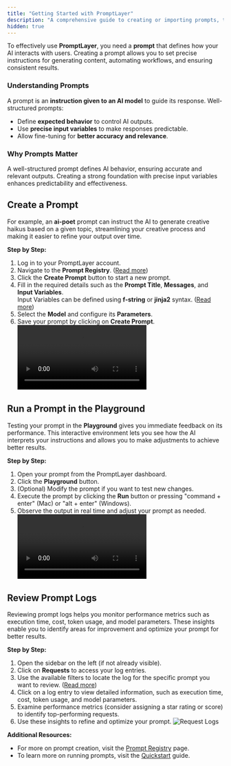 ```yaml
---
title: "Getting Started with PromptLayer"
description: "A comprehensive guide to creating or importing prompts, testing them in the Playground, and reviewing logs."
hidden: true
---
```


To effectively use **PromptLayer**, you need a **prompt** that defines how your AI interacts with users. Creating a prompt allows you to set precise instructions for generating content, automating workflows, and ensuring consistent results.

### Understanding Prompts

A prompt is an **instruction given to an AI model** to guide its response. Well-structured prompts:

- Define **expected behavior** to control AI outputs.
- Use **precise input variables** to make responses predictable.
- Allow fine-tuning for **better accuracy and relevance**.

### Why Prompts Matter

A well-structured prompt defines AI behavior, ensuring accurate and relevant outputs. Creating a strong foundation with precise input variables enhances predictability and effectiveness.

## Create a Prompt

For example, an **ai-poet** prompt can instruct the AI to generate creative haikus based on a given topic, streamlining your creative process and making it easier to refine your output over time.

**Step by Step:**

1. Log in to your PromptLayer account.
2. Navigate to the **Prompt Registry**. ([Read more](/features/prompt-registry/overview))
3. Click the **Create Prompt** button to start a new prompt.
4. Fill in the required details such as the **Prompt Title**, **Messages**, and **Input Variables**.  
   Input Variables can be defined using **f-string** or **jinja2** syntax. ([Read more](/features/prompt-registry/overview#string-formats))
5. Select the **Model** and configure its **Parameters**.
6. Save your prompt by clicking on **Create Prompt**.
   <video controls>
     <source src="./videos/create-prompt.mp4" type="video/mp4" />
   </video>

## Run a Prompt in the Playground

Testing your prompt in the **Playground** gives you immediate feedback on its performance. This interactive environment lets you see how the AI interprets your instructions and allows you to make adjustments to achieve better results.

**Step by Step:**

1. Open your prompt from the PromptLayer dashboard.
2. Click the **Playground** button.
3. (Optional) Modify the prompt if you want to test new changes.
4. Execute the prompt by clicking the **Run** button or pressing "command + enter" (Mac) or "alt + enter" (Windows).
5. Observe the output in real time and adjust your prompt as needed.
   <video controls>
     <source src="./videos/run-playground.mp4" type="video/mp4" />
   </video>

## Review Prompt Logs

Reviewing prompt logs helps you monitor performance metrics such as execution time, cost, token usage, and model parameters. These insights enable you to identify areas for improvement and optimize your prompt for better results.

**Step by Step:**

1. Open the sidebar on the left (if not already visible).
2. Click on **Requests** to access your log entries.
3. Use the available filters to locate the log for the specific prompt you want to review. ([Read more](/why-promptlayer/advanced-search))
4. Click on a log entry to view detailed information, such as execution time, cost, token usage, and model parameters.
5. Examine performance metrics (consider assigning a star rating or score) to identify top-performing requests.
6. Use these insights to refine and optimize your prompt.
   <img src="./images/request-logs.gif" alt="Request Logs" />

**Additional Resources:**

- For more on prompt creation, visit the [Prompt Registry](/features/prompt-registry/overview) page.
- To learn more on running prompts, visit the [Quickstart](/quickstart) guide.
